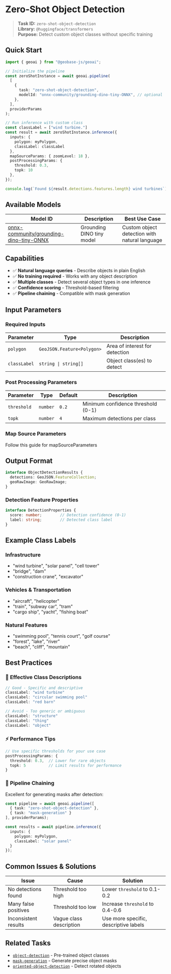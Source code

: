 # Zero-Shot Object Detection

> **Task ID:** `zero-shot-object-detection`  
> **Library:** `@huggingface/transformers`  
> **Purpose:** Detect custom object classes without specific training

## Quick Start

```typescript
import { geoai } from "@geobase-js/geoai";

// Initialize the pipeline
const zeroShotInstance = await geoai.pipeline(
  [
    {
      task: "zero-shot-object-detection",
      modelId: "onnx-community/grounding-dino-tiny-ONNX", // optional
    },
  ],
  providerParams
);

// Run inference with custom class
const classLabel = ["wind turbine."]
const result = await zeroShotInstance.inference({
  inputs: { 
    polygon: myPolygon,
    classLabel: classLabel
  },
  mapSourceParams: { zoomLevel: 18 },
  postProcessingParams: { 
    threshold: 0.3,
    topk: 10
  },
});

console.log(`Found ${result.detections.features.length} wind turbines`);
```

## Available Models

| Model ID | Description | Best Use Case |
|----------|-------------|---------------|
| [onnx-community/grounding-dino-tiny-ONNX](https://huggingface.co/onnx-community/grounding-dino-tiny-ONNX) | Grounding DINO tiny model | Custom object detection with natural language |
<!-- Todo : add this model - [Xenova/owlvit-base-patch32](https://huggingface.co/Xenova/owlvit-base-patch32) -->

## Capabilities

- ✅ **Natural language queries** - Describe objects in plain English
- ✅ **No training required** - Works with any object description
- ✅ **Multiple classes** - Detect several object types in one inference
- ✅ **Confidence scoring** - Threshold-based filtering
- ✅ **Pipeline chaining** - Compatible with mask generation

## Input Parameters

### Required Inputs

| Parameter | Type | Description |
|-----------|------|-------------|
| `polygon` | `GeoJSON.Feature<Polygon>` | Area of interest for detection |
| `classLabel` | `string \| string[]` | Object class(es) to detect |

### Post Processing Parameters

| Parameter | Type | Default | Description |
|-----------|------|---------|-------------|
| `threshold` | `number` | `0.2` | Minimum confidence threshold (0-1) |
| `topk` | `number` | `4` | Maximum detections per class |

<!-- Todo : update the map source guide link -->
### Map Source Parameters
Follow this guide for mapSourceParameters 

## Output Format

```typescript
interface ObjectDetectionResults {
  detections: GeoJSON.FeatureCollection;
  geoRawImage: GeoRawImage;
}
```

### Detection Feature Properties

```typescript
interface DetectionProperties {
  score: number;        // Detection confidence (0-1)
  label: string;        // Detected class label
}
```

## Example Class Labels

### Infrastructure
- "wind turbine", "solar panel", "cell tower"
- "bridge", "dam"
- "construction crane", "excavator"

### Vehicles & Transportation
- "aircraft", "helicopter"
- "train", "subway car", "tram"
- "cargo ship", "yacht", "fishing boat"

### Natural Features
- "swimming pool", "tennis court", "golf course"
- "forest", "lake", "river"
- "beach", "cliff", "mountain"

## Best Practices

### 🎯 **Effective Class Descriptions**

```typescript
// Good - Specific and descriptive
classLabel: "wind turbine"
classLabel: "circular swimming pool"
classLabel: "red barn"

// Avoid - Too generic or ambiguous
classLabel: "structure"
classLabel: "thing"
classLabel: "object"
```

### ⚡ **Performance Tips**

```typescript
// Use specific thresholds for your use case
postProcessingParams: { 
  threshold: 0.3,  // Lower for rare objects
  topk: 5          // Limit results for performance
}
```

### 🔗 **Pipeline Chaining**

Excellent for generating masks after detection:

```typescript
const pipeline = await geoai.pipeline([
  { task: "zero-shot-object-detection" },
  { task: "mask-generation" }
], providerParams);

const results = await pipeline.inference({
  inputs: { 
    polygon: myPolygon,
    classLabel: "solar panel"
  }
});
```

## Common Issues & Solutions

| Issue | Cause | Solution |
|-------|-------|----------|
| No detections found | Threshold too high | Lower `threshold` to 0.1-0.2 |
| Many false positives | Threshold too low | Increase `threshold` to 0.4-0.6 |
| Inconsistent results | Vague class description | Use more specific, descriptive labels |

## Related Tasks

- [`object-detection`](./object-detection.md) - Pre-trained object classes
- [`mask-generation`](./mask-generation.md) - Generate precise object masks  
- [`oriented-object-detection`](./oriented-object-detection.md) - Detect rotated objects
